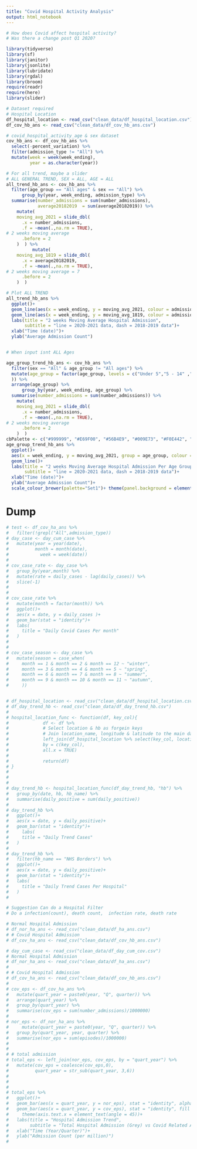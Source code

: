 ```yaml
---
title: "Covid Hospital Activity Analysis"
output: html_notebook
---
```


```r
# How does Covid affect hospital activity?
# Was there a change post Q1 2020?
```


```r
library(tidyverse)
library(sf)
library(janitor)
library(jsonlite)
library(lubridate)
library(rgdal)
library(broom)
require(readr)
require(here)
library(slider)
```
```r
# Dataset required
# Hospital Location
df_hospital_location <- read_csv("clean_data/df_hospital_location.csv")
df_cov_hb_ans <- read_csv("clean_data/df_cov_hb_ans.csv")
```

```r


# covid_hospital_activity_age & sex dataset
cov_hb_ans <- df_cov_hb_ans %>% 
  select(-percent_variation) %>% 
  filter(admission_type != "All") %>% 
  mutate(week = week(week_ending),
         year = as.character(year))

# For all trend, maybe a slider
# ALL GENERAL TREND, SEX = ALL, AGE = ALL
all_trend_hb_ans <- cov_hb_ans %>% 
  filter(age_group == "All ages" & sex == "All") %>% 
      group_by(year, week_ending, admission_type) %>% 
  summarise(number_admissions = sum(number_admissions),
            average20182019  = sum(average20182019)) %>% 
    mutate(
    moving_avg_2021 = slide_dbl(
      .x = number_admissions,
      .f = ~mean(.,na.rm = TRUE),
# 2 weeks moving average
      .before = 2
    )  ) %>% 
          mutate(
    moving_avg_1819 = slide_dbl(
      .x = average20182019,
      .f = ~mean(.,na.rm = TRUE),
# 2 weeks moving average = 7
      .before = 2
    )  )

# Plot ALL TREND
all_trend_hb_ans %>% 
  ggplot()+
  geom_line(aes(x = week_ending, y = moving_avg_2021, colour = admission_type))+
  geom_line(aes(x = week_ending, y = moving_avg_1819, colour = admission_type), linetype = "dashed")+
  labs(title = "2 weeks Moving Average Hospital Admission",
       subtitle = "line = 2020-2021 data, dash = 2018-2019 data")+
  xlab("Time (date)")+
  ylab("Average Admission Count")


# When input isnt ALL Ages

```

```r
age_group_trend_hb_ans <- cov_hb_ans %>% 
  filter(sex == "All" & age_group != "All ages") %>% 
  mutate(age_group = factor(age_group, levels = c("Under 5","5 - 14" ,"15 - 44", "45 - 64", "65 - 74", "75 - 84", "85 and over")
  )) %>%
  arrange(age_group) %>% 
      group_by(year, week_ending, age_group) %>% 
  summarise(number_admissions = sum(number_admissions)) %>% 
    mutate(
    moving_avg_2021 = slide_dbl(
      .x = number_admissions,
      .f = ~mean(.,na.rm = TRUE),
# 2 weeks moving average
      .before = 2
    )  )
cbPalette <- c("#999999", "#E69F00", "#56B4E9", "#009E73", "#F0E442", "#0072B2", "#D55E00", "#CC79A7")
age_group_trend_hb_ans %>% 
  ggplot()+
  aes(x = week_ending, y = moving_avg_2021, group = age_group, colour = age_group)+
  geom_line()+
  labs(title = "2 weeks Moving Average Hospital Admission Per Age Group in 2020 - 2021",
       subtitle = "line = 2020-2021 data, dash = 2018-2019 data")+
  xlab("Time (date)")+
  ylab("Average Admission Count")+
  scale_colour_brewer(palette="Set1")+ theme(panel.background = element_rect(fill = 'gray82'))


```



# Dump
```r
# test <- df_cov_ha_ans %>% 
#   filter(!grepl("All",admission_type))
# day_case <- day_cum_case %>%
#   mutate(year = year(date),
#          month = month(date),
#            week = week(date))
# 
# cov_case_rate <- day_case %>%
#   group_by(year,month) %>%
#   mutate(rate = daily_cases - lag(daily_cases)) %>%
#   slice(-1)
# 
# 
# cov_case_rate %>%
#   mutate(month = factor(month)) %>%
#   ggplot()+
#   aes(x = date, y = daily_cases )+
#   geom_bar(stat = "identity")+
#   labs(
#     title = "Daily Covid Cases Per month"
#   )
# 
# 
# cov_case_season <- day_case %>% 
#   mutate(season = case_when(
#     month == 1 & month == 2 & month == 12 ~ "winter",
#     month == 3 & month == 4 & month == 5 ~ "spring",    
#     month == 6 & month == 7 & month == 8 ~ "summer",
#     month == 9 & month == 10 & month == 11 ~ "autumn",
#     ))


# df_hospital_location <- read_csv("clean_data/df_hospital_location.csv")
# df_day_trend_hb <- read_csv("clean_data/df_day_trend_hb.csv")
# 
# hospital_location_func <- function(df, key_col){
#             df <- df %>% 
#             # Select location & hb as forgein keys
#             # Join location_name, longitude & latitude to the main dataframe
#             left_join(df_hospital_location %>% select(key_col, location_name, longitude, latitude),
#             by = c(key_col),
#             all.x = TRUE)
#             
#             return(df)
# }
# 
# 
# 
# day_trend_hb <- hospital_location_func(df_day_trend_hb, "hb") %>%
#   group_by(date, hb, hb_name) %>% 
#   summarise(daily_positive = sum(daily_positive))
# 
# day_trend_hb %>% 
#   ggplot()+
#   aes(x = date, y = daily_positive)+
#   geom_bar(stat = "identity")+
#     labs(
#     title = "Daily Trend Cases"
#   )
#   
# day_trend_hb %>% 
#   filter(hb_name == "NHS Borders") %>% 
#   ggplot()+
#   aes(x = date, y = daily_positive)+
#   geom_bar(stat = "identity")+
#   labs(
#     title = "Daily Trend Cases Per Hospital"
#   )
# 

# Suggestion Can do a Hospital Filter
# Do a infection(count), death count,  infection rate, death rate

```



```r
# Normal Hospital Admission
# df_nor_ha_ans <- read_csv("clean_data/df_ha_ans.csv")
# # Covid Hospital Admission
# df_cov_ha_ans <- read_csv("clean_data/df_cov_hb_ans.csv")

# day_cum_case <- read_csv("clean_data/df_day_cum_cov.csv")
# Normal Hospital Admission
# df_nor_ha_ans <- read_csv("clean_data/df_ha_ans.csv")
# 
# # Covid Hospital Admission
# df_cov_ha_ans <- read_csv("clean_data/df_cov_hb_ans.csv")
# 
# cov_eps <- df_cov_ha_ans %>% 
#   mutate(quart_year = paste0(year, "Q", quarter)) %>% 
#   arrange(quart_year) %>% 
#   group_by(quart_year) %>% 
#   summarise(cov_eps = sum(number_admissions)/1000000)
# 
# nor_eps <- df_nor_ha_ans %>% 
#     mutate(quart_year = paste0(year, "Q", quarter)) %>% 
#   group_by(quart_year, year, quarter) %>% 
#   summarise(nor_eps = sum(episodes)/1000000)
# 
# 
# # total admission
# total_eps <- left_join(nor_eps, cov_eps, by = "quart_year") %>% 
#   mutate(cov_eps = coalesce(cov_eps,0),
#          quart_year = str_sub(quart_year, 3,6))
# 
# 
# 
# total_eps %>% 
#   ggplot()+
#   geom_bar(aes(x = quart_year, y = nor_eps), stat = "identity", alpha = 0.7)+
#   geom_bar(aes(x = quart_year, y = cov_eps), stat = "identity", fill = "red", alpha = 0.75)+
#     theme(axis.text.x = element_text(angle = 45))+
#   labs(title = "Hospital Admission Trend",
#        subtitle = "Total Hospital Admission (Grey) vs Covid Related Admission(Red)")+
#   xlab("Time (Year/Quarter)")+
#   ylab("Admission Count (per million)")
# 

```

